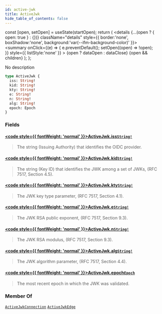 ```yaml
---
id: active-jwk
title: ActiveJwk
hide_table_of_contents: false
---
```









  const [open, setOpen] = useState(startOpen);
  return (
    <details {...(open ? { open: true } : {})} className="details" style={{ border:'none', boxShadow:'none', background:'var(--ifm-background-color)' }}>
      <summary
        onClick={(e) => {
          e.preventDefault();
          setOpen((open) => !open);
        }}
        style={{ listStyle:'none' }}
      >
      {open ? dataOpen : dataClose}
      </summary>
      {open && children}
    </details>
  );
};








No description


```graphql
type ActiveJwk {
  iss: String!
  kid: String!
  kty: String!
  e: String!
  n: String!
  alg: String!
  epoch: Epoch
}
```




### Fields

#### [<code style={{ fontWeight: 'normal' }}>ActiveJwk.<b>iss</b></code>](#)<Bullet />[`String!`](/references/sui-api/graphql/reference/scalars/string) <Badge class="badge badge--secondary" text="non-null"/> <Badge class="badge badge--secondary" text="scalar"/> 
> 
> 
> The string (Issuing Authority) that identifies the OIDC provider.
> 

#### [<code style={{ fontWeight: 'normal' }}>ActiveJwk.<b>kid</b></code>](#)<Bullet />[`String!`](/references/sui-api/graphql/reference/scalars/string) <Badge class="badge badge--secondary" text="non-null"/> <Badge class="badge badge--secondary" text="scalar"/> 
> 
> 
> The string (Key ID) that identifies the JWK among a set of JWKs, (RFC 7517, Section 4.5).
> 

#### [<code style={{ fontWeight: 'normal' }}>ActiveJwk.<b>kty</b></code>](#)<Bullet />[`String!`](/references/sui-api/graphql/reference/scalars/string) <Badge class="badge badge--secondary" text="non-null"/> <Badge class="badge badge--secondary" text="scalar"/> 
> 
> 
> The JWK key type parameter, (RFC 7517, Section 4.1).
> 

#### [<code style={{ fontWeight: 'normal' }}>ActiveJwk.<b>e</b></code>](#)<Bullet />[`String!`](/references/sui-api/graphql/reference/scalars/string) <Badge class="badge badge--secondary" text="non-null"/> <Badge class="badge badge--secondary" text="scalar"/> 
> 
> 
> The JWK RSA public exponent, (RFC 7517, Section 9.3).
> 

#### [<code style={{ fontWeight: 'normal' }}>ActiveJwk.<b>n</b></code>](#)<Bullet />[`String!`](/references/sui-api/graphql/reference/scalars/string) <Badge class="badge badge--secondary" text="non-null"/> <Badge class="badge badge--secondary" text="scalar"/> 
> 
> 
> The JWK RSA modulus, (RFC 7517, Section 9.3).
> 

#### [<code style={{ fontWeight: 'normal' }}>ActiveJwk.<b>alg</b></code>](#)<Bullet />[`String!`](/references/sui-api/graphql/reference/scalars/string) <Badge class="badge badge--secondary" text="non-null"/> <Badge class="badge badge--secondary" text="scalar"/> 
> 
> 
> The JWK algorithm parameter, (RFC 7517, Section 4.4).
> 

#### [<code style={{ fontWeight: 'normal' }}>ActiveJwk.<b>epoch</b></code>](#)<Bullet />[`Epoch`](/references/sui-api/graphql/reference/objects/epoch) <Badge class="badge badge--secondary" text="object"/> 
> 
> 
> The most recent epoch in which the JWK was validated.
> 



### Member Of

[`ActiveJwkConnection`](/references/sui-api/graphql/reference/objects/active-jwk-connection)  <Badge class="badge badge--secondary" text="object"/><Bullet />[`ActiveJwkEdge`](/references/sui-api/graphql/reference/objects/active-jwk-edge)  <Badge class="badge badge--secondary" text="object"/>

